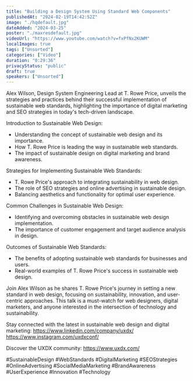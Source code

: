 ```yaml
---
title: "Building a Design System Using Standard Web Components"
publishedAt: "2024-02-19T14:42:52Z"
image: "./hqdefault.jpg"
dateAdded: "2024-03-25"
poster: "./maxresdefault.jpg"
videoUrl: "https://www.youtube.com/watch?v=fxPfNx2KUWM"
localImages: true
tags: ["Unsorted"]
categories: ["Video"]
duration: "0:29:36"
privacyStatus: "public"
draft: true
speakers: ["Unsorted"]
---
```

Alex Wilson, Design System Engineering Lead at T. Rowe Price, unveils the strategies and practices behind their successful implementation of sustainable web standards, highlighting the importance of digital marketing and SEO strategies in today's tech-driven landscape.

Introduction to Sustainable Web Design:
* Understanding the concept of sustainable web design and its importance.
* How T. Rowe Price is leading the way in sustainable web standards.
* The impact of sustainable design on digital marketing and brand awareness.

Strategies for Implementing Sustainable Web Standards:
* T. Rowe Price's approach to integrating sustainability in web design.
* The role of SEO strategies and online advertising in sustainable design.
* Balancing aesthetics and functionality for optimal user experience.

Common Challenges in Sustainable Web Design:
* Identifying and overcoming obstacles in sustainable web design implementation.
* The importance of customer engagement and target audience analysis in design.

Outcomes of Sustainable Web Standards:
* The benefits of adopting sustainable web standards for businesses and users.
* Real-world examples of T. Rowe Price's success in sustainable web design.

Join Alex Wilson as he shares T. Rowe Price's journey in setting a new standard in web design, focusing on sustainability, innovation, and user-centric approaches. This talk is a must-watch for web designers, digital marketers, and anyone interested in the intersection of technology and sustainability.

Stay connected with the latest in sustainable web design and digital marketing:
https://www.linkedin.com/company/uxdx/
https://www.instagram.com/uxdxconf/

Discover the UXDX community:
https://www.uxdx.com/

#SustainableDesign #WebStandards #DigitalMarketing #SEOStrategies #OnlineAdvertising #SocialMediaMarketing #BrandAwareness #UserExperience #Innovation #Technology
